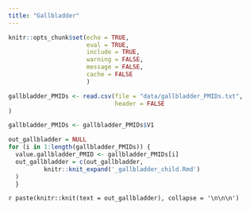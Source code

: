 ```yaml
---
title: "Gallbladder"
---
```


```r
knitr::opts_chunk$set(echo = TRUE,
                      eval = TRUE,
                      include = TRUE,
                      warning = FALSE,
                      message = FALSE,
                      cache = FALSE
                      )
```



```r

gallbladder_PMIDs <- read.csv(file = "data/gallbladder_PMIDs.txt",
                              header = FALSE
)

gallbladder_PMIDs <- gallbladder_PMIDs$V1

```


```r
out_gallbladder = NULL
for (i in 1:length(gallbladder_PMIDs)) {
  value.gallbladder_PMID <- gallbladder_PMIDs[i]
  out_gallbladder = c(out_gallbladder,
          knitr::knit_expand('_gallbladder_child.Rmd')
  )
  }

```



`r paste(knitr::knit(text = out_gallbladder), collapse = '\n\n\n')`



